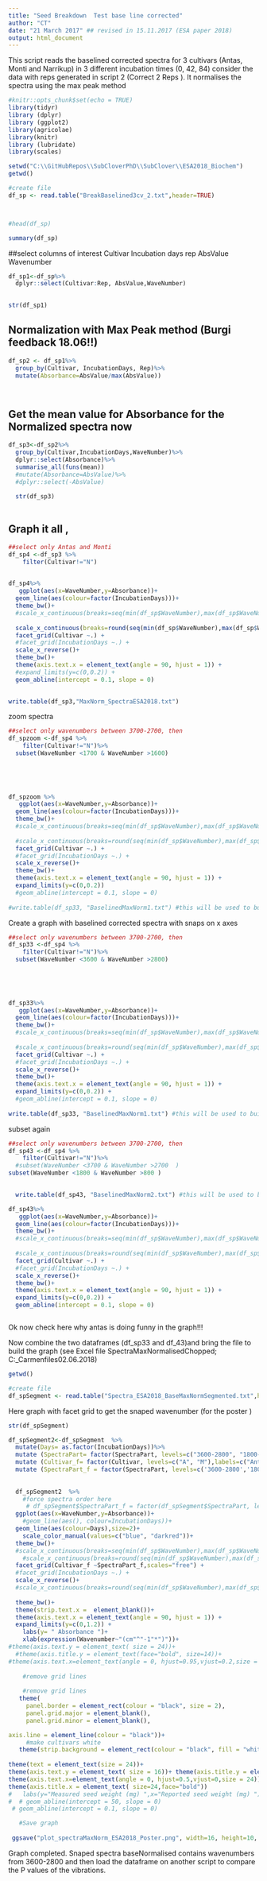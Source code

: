 ```yaml
---
title: "Seed Breakdown  Test base line corrected"
author: "CT"
date: "21 March 2017" ## revised in 15.11.2017 (ESA paper 2018)
output: html_document
---
```

This script reads the baselined corrected spectra for 3 cultivars (Antas, Monti and Narrikup) in 3 different incubation times (0, 42, 84) consider the data with reps generated in script 2 (Correct 2 Reps ). It normalises the spectra using the max peak method 

```r
#knitr::opts_chunk$set(echo = TRUE)
library(tidyr)
library (dplyr)
library (ggplot2) 
library(agricolae)
library(knitr)
library (lubridate)
library(scales)

```



```r
setwd("C:\\GitHubRepos\\SubCloverPhD\\SubClover\\ESA2018_Biochem")
getwd()

#create file
df_sp <- read.table("BreakBaselined3cv_2.txt",header=TRUE)



#head(df_sp)

summary(df_sp)
```
##select columns of interest Cultivar Incubation days rep AbsValue Wavenumber

```r
df_sp1<-df_sp%>%
  dplyr::select(Cultivar:Rep, AbsValue,WaveNumber)
  

str(df_sp1)

```

## Normalization with Max Peak method (Burgi feedback 18.06!!)

```r


df_sp2 <- df_sp1%>%
  group_by(Cultivar, IncubationDays, Rep)%>%
  mutate(Absorbance=AbsValue/max(AbsValue))




```


 

## Get the mean value for Absorbance for the Normalized spectra now 

```r
df_sp3<-df_sp2%>%
  group_by(Cultivar,IncubationDays,WaveNumber)%>%
  dplyr::select(Absorbance)%>%
  summarise_all(funs(mean))
  #mutate(Absorbance=AbsValue)%>%
  #dplyr::select(-AbsValue)
  
  str(df_sp3)
  
```



## Graph it all , 

```r

##select only Antas and Monti
df_sp4 <-df_sp3 %>%
    filter(Cultivar!="N")
    

df_sp4%>%
   ggplot(aes(x=WaveNumber,y=Absorbance))+
  geom_line(aes(colour=factor(IncubationDays)))+
  theme_bw()+
  #scale_x_continuous(breaks=seq(min(df_sp$WaveNumber),max(df_sp$WaveNumber),by =50))+
  
  scale_x_continuous(breaks=round(seq(min(df_sp$WaveNumber),max(df_sp$WaveNumber),by =50)))+
  facet_grid(Cultivar ~.) +
  #facet_grid(IncubationDays ~.) +
  scale_x_reverse()+
  theme_bw()+
  theme(axis.text.x = element_text(angle = 90, hjust = 1)) +
  #expand_limits(y=c(0,0.2)) +
  geom_abline(intercept = 0.1, slope = 0)
  

write.table(df_sp3,"MaxNorm_SpectraESA2018.txt")
```

zoom spectra 




```r

##select only wavenumbers between 3700-2700, then 
df_spzoom <-df_sp4 %>%
    filter(Cultivar!="N")%>%
  subset(WaveNumber <1700 & WaveNumber >1600) 
  
  

  

df_spzoom %>%
   ggplot(aes(x=WaveNumber,y=Absorbance))+
  geom_line(aes(colour=factor(IncubationDays)))+
  theme_bw()+
  #scale_x_continuous(breaks=seq(min(df_sp$WaveNumber),max(df_sp$WaveNumber),by =50))+
  
  #scale_x_continuous(breaks=round(seq(min(df_sp$WaveNumber),max(df_sp$WaveNumber),by =50)))+
  facet_grid(Cultivar ~.) +
  #facet_grid(IncubationDays ~.) +
  scale_x_reverse()+
  theme_bw()+
  theme(axis.text.x = element_text(angle = 90, hjust = 1)) +
  expand_limits(y=c(0,0.2)) 
  #geom_abline(intercept = 0.1, slope = 0)
  
#write.table(df_sp33, "BaselinedMaxNorm1.txt") #this will be used to buil the graph (portion 1 of spectra)

```





Create a graph with baselined corrected spectra with snaps on x axes 



```r

##select only wavenumbers between 3700-2700, then 
df_sp33 <-df_sp4 %>%
    filter(Cultivar!="N")%>%
  subset(WaveNumber <3600 & WaveNumber >2800) 
  
  

  

df_sp33%>%
   ggplot(aes(x=WaveNumber,y=Absorbance))+
  geom_line(aes(colour=factor(IncubationDays)))+
  theme_bw()+
  #scale_x_continuous(breaks=seq(min(df_sp$WaveNumber),max(df_sp$WaveNumber),by =50))+
  
  #scale_x_continuous(breaks=round(seq(min(df_sp$WaveNumber),max(df_sp$WaveNumber),by =50)))+
  facet_grid(Cultivar ~.) +
  #facet_grid(IncubationDays ~.) +
  scale_x_reverse()+
  theme_bw()+
  theme(axis.text.x = element_text(angle = 90, hjust = 1)) +
  expand_limits(y=c(0,0.2)) +
  #geom_abline(intercept = 0.1, slope = 0)
  
write.table(df_sp33, "BaselinedMaxNorm1.txt") #this will be used to buil the graph (portion 1 of spectra)

```

subset again 
```r

##select only wavenumbers between 3700-2700, then 
df_sp43 <-df_sp4 %>%
    filter(Cultivar!="N")%>%
  #subset(WaveNumber <3700 & WaveNumber >2700  )
subset(WaveNumber <1800 & WaveNumber >800 )

  
  write.table(df_sp43, "BaselinedMaxNorm2.txt") #this will be used to buil the graph (portion 2 of spectra)

df_sp43%>%
   ggplot(aes(x=WaveNumber,y=Absorbance))+
  geom_line(aes(colour=factor(IncubationDays)))+
  theme_bw()+
  #scale_x_continuous(breaks=seq(min(df_sp$WaveNumber),max(df_sp$WaveNumber),by =50))+
  
  #scale_x_continuous(breaks=round(seq(min(df_sp$WaveNumber),max(df_sp$WaveNumber),by =50)))+
  facet_grid(Cultivar ~.) +
  #facet_grid(IncubationDays ~.) +
  scale_x_reverse()+
  theme_bw()+
  theme(axis.text.x = element_text(angle = 90, hjust = 1)) +
  expand_limits(y=c(0,0.2)) +
  geom_abline(intercept = 0.1, slope = 0)



```

Ok now check here why antas is doing funny in the graph!!! 


Now combine the two dataframes (df_sp33 and df_43)and bring the file to build the graph (see Excel file SpectraMaxNormalisedChopped; 
C:\Users\teixe\Documents\CarmenDocumentsPhD\A_Carmenfiles02.06.2018\ESAPaper2018\Biochem)


```r

getwd()

#create file
df_spSegment <- read.table("Spectra_ESA2018_BaseMaxNormSegmented.txt",header=TRUE)


```

Here graph with facet grid to get the snaped wavenumber (for the poster )


```r

str(df_spSegment)

```




```r



df_spSegment2<-df_spSegment  %>%
  mutate(Days= as.factor(IncubationDays))%>%
  mutate (SpectraPart= factor(SpectraPart, levels=c("3600-2800", "1800-800")))%>%
  mutate (Cultivar_f= factor(Cultivar, levels=c("A", "M"),labels=c("Antas", "Monti")))%>%
  mutate (SpectraPart_f = factor(SpectraPart, levels=c('3600-2800','1800-800')))
 
                       
  df_spSegment2  %>%   
    #force spectra order here                              
     # df_spSegment$SpectraPart_f = factor(df_spSegment$SpectraPart, levels=c('3700-2700','1800-850'))%>% 
  ggplot(aes(x=WaveNumber,y=Absorbance))+
    #geom_line(aes(), colour=IncubationDays))+
  geom_line(aes(colour=Days),size=2)+
    scale_color_manual(values=c("blue", "darkred"))+
  theme_bw()+
  #scale_x_continuous(breaks=seq(min(df_sp$WaveNumber),max(df_sp$WaveNumber),by =50))+
    #scale_x_continuous(breaks=round(seq(min(df_sp$WaveNumber),max(df_sp$WaveNumber),by =50)))+
  facet_grid(Cultivar_f ~SpectraPart_f,scales="free") +
  #facet_grid(IncubationDays ~.) +
  scale_x_reverse()+
  #scale_x_continuous(breaks=round(seq(min(df_sp$WaveNumber),max(df_sp$WaveNumber),by =50)))+
  
  theme_bw()+
  theme(strip.text.x =  element_blank())+
  theme(axis.text.x = element_text(angle = 90, hjust = 1)) +
  expand_limits(y=c(0,1.2)) +
    labs(y= " Absorbance ")+
    xlab(expression(Wavenumber~"(cm"^"-1"*")"))+
#theme(axis.text.y = element_text( size = 24))+
  #theme(axis.title.y = element_text(face="bold", size=14))+
#theme(axis.text.x=element_text(angle = 0, hjust=0.95,vjust=0.2,size = 28)) +
    
    #remove grid lines 
    
    #remove grid lines 
   theme(
     panel.border = element_rect(colour = "black", size = 2), 
     panel.grid.major = element_blank(),
     panel.grid.minor = element_blank(),

axis.line = element_line(colour = "black"))+
     #make cultivars white  
   theme(strip.background = element_rect(colour = "black", fill = "white",size=2))+
    
theme(text = element_text(size = 24))+
theme(axis.text.y = element_text( size = 16))+ theme(axis.title.y = element_text(face="bold", size=24))+
theme(axis.text.x=element_text(angle = 0, hjust=0.5,vjust=0,size = 24))+
theme(axis.title.x = element_text( size=24,face="bold"))
#   labs(y="Measured seed weight (mg) ",x="Reported seed weight (mg) ")
#  # geom_abline(intercept = 50, slope = 0)
 # geom_abline(intercept = 0.1, slope = 0)

   #Save graph 
 
 ggsave("plot_spectraMaxNorm_ESA2018_Poster.png", width=16, height=10, dpi=400)


```



Graph completed. Snaped spectra baseNormalised contains wavenumbers from 3600-2800 and then load the dataframe on another script to compare the P values of the vibrations. 

#